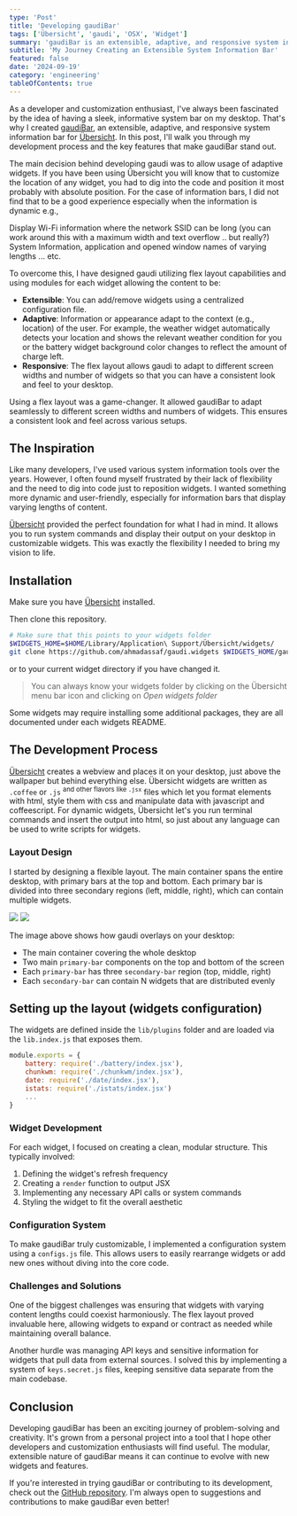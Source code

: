 ```yaml
---
type: 'Post'
title: 'Developing gaudiBar'
tags: ['Übersicht', 'gaudi', 'OSX', 'Widget']
summary: 'gaudiBar is an extensible, adaptive, and responsive system information bar for Übersicht, designed to provide a customizable desktop experience. It features modular widgets, smart context adaptation, and a flexible layout system, allowing users to easily personalize their macOS desktop with real-time system information and external data feeds'
subtitle: 'My Journey Creating an Extensible System Information Bar'
featured: false
date: '2024-09-19'
category: 'engineering'
tableOfContents: true
---
```


As a developer and customization enthusiast, I've always been fascinated by the idea of having a sleek, informative system bar on my desktop. That's why I created [gaudiBar](https://github.com/g-udi/gaudiBar.widget/), an extensible, adaptive, and responsive system information bar for [Übersicht](http://tracesof.net/uebersicht/). In this post, I'll walk you through my development process and the key features that make gaudiBar stand out.

The main decision behind developing gaudi was to allow usage of adaptive widgets. If you have been using Übersicht you will know that to customize the location of any widget, you had to dig into the code and position it most probably with absolute position. For the case of information bars, I did not find that to be a good experience especially when the information is dynamic e.g.,

Display Wi-Fi information where the network SSID can be long (you can work around this with a maximum width and text overflow .. but really?)
System Information, application and opened window names of varying lengths
... etc.

To overcome this, I have designed gaudi utilizing flex layout capabilities and using modules for each widget allowing the content to be:

 - **Extensible**: You can add/remove widgets using a centralized configuration file.
 - **Adaptive**: Information or appearance adapt to the context (e.g., location) of the user. For example, the weather widget automatically detects your location and shows the relevant weather condition for you or the battery widget background color changes to reflect the amount of charge left.
 - **Responsive**: The flex layout allows gaudi to adapt to different screen widths and number of widgets so that you can have a consistent look and feel to your desktop.

Using a flex layout was a game-changer. It allowed gaudiBar to adapt seamlessly to different screen widths and numbers of widgets. This ensures a consistent look and feel across various setups.

## The Inspiration

Like many developers, I've used various system information tools over the years. However, I often found myself frustrated by their lack of flexibility and the need to dig into code just to reposition widgets. I wanted something more dynamic and user-friendly, especially for information bars that display varying lengths of content.

[Übersicht](http://tracesof.net/uebersicht/) provided the perfect foundation for what I had in mind. It allows you to run system commands and display their output on your desktop in customizable widgets. This was exactly the flexibility I needed to bring my vision to life.

## Installation

Make sure you have [Übersicht](http://tracesof.net/uebersicht/) installed.

Then clone this repository.

```bash
# Make sure that this points to your widgets folder
$WIDGETS_HOME=$HOME/Library/Application\ Support/Übersicht/widgets/
git clone https://github.com/ahmadassaf/gaudi.widgets $WIDGETS_HOME/gaudi.widgets
```
or to your current widget directory if you have changed it.
> You can always know your widgets folder by clicking on the Übersicht menu bar icon and clicking on *Open widgets folder*

Some widgets may require installing some additional packages, they are all documented under each widgets README.


## The Development Process

[Übersicht](http://tracesof.net/uebersicht/) creates a webview and places it on your desktop, just above the wallpaper but behind everything else. Übersicht widgets are written as `.coffee` or `.js` <sup>and other flavors like `.jsx`</sup>  files which let you format elements with html, style them with css and manipulate data with javascript and coffeescript. For dynamic widgets, Übersicht let's you run terminal commands and insert the output into html, so just about any language can be used to write scripts for widgets.

### Layout Design

I started by designing a flexible layout. The main container spans the entire desktop, with primary bars at the top and bottom. Each primary bar is divided into three secondary regions (left, middle, right), which can contain multiple widgets.

<Image className='dark:hidden mx-auto' width={800} height={800} src="/static/images/posts/gaudi.svg"/>
<Image className='hidden dark:block mx-auto' width={800} height={800} src="/static/images/posts/gaudi-dark.svg"/>

The image above shows how gaudi overlays on your desktop: 
 - The main container covering the whole desktop
 - Two main `primary-bar` components on the top and bottom of the screen
 - Each `primary-bar` has three `secondary-bar` region (top, middle, right)
 - Each `secondary-bar` can contain N widgets that are distributed evenly

 ## Setting up the layout (widgets configuration)

The widgets are defined inside the `lib/plugins` folder and are loaded via the `lib.index.js` that exposes them.

```js
module.exports = {
    battery: require('./battery/index.jsx'),
    chunkwm: require('./chunkwm/index.jsx'),
    date: require('./date/index.jsx'),
    istats: require('./istats/index.jsx')
    ...
}
```

### Widget Development

For each widget, I focused on creating a clean, modular structure. This typically involved:

1. Defining the widget's refresh frequency
2. Creating a `render` function to output JSX
3. Implementing any necessary API calls or system commands
4. Styling the widget to fit the overall aesthetic

### Configuration System

To make gaudiBar truly customizable, I implemented a configuration system using a `configs.js` file. This allows users to easily rearrange widgets or add new ones without diving into the core code.

### Challenges and Solutions

One of the biggest challenges was ensuring that widgets with varying content lengths could coexist harmoniously. The flex layout proved invaluable here, allowing widgets to expand or contract as needed while maintaining overall balance.

Another hurdle was managing API keys and sensitive information for widgets that pull data from external sources. I solved this by implementing a system of `keys.secret.js` files, keeping sensitive data separate from the main codebase.

## Conclusion

Developing gaudiBar has been an exciting journey of problem-solving and creativity. It's grown from a personal project into a tool that I hope other developers and customization enthusiasts will find useful. The modular, extensible nature of gaudiBar means it can continue to evolve with new widgets and features.

If you're interested in trying gaudiBar or contributing to its development, check out the [GitHub repository](https://github.com/yourusername/gaudiBar). I'm always open to suggestions and contributions to make gaudiBar even better!